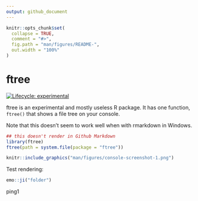 ```yaml
---
output: github_document
---
```


<!-- README.md is generated from README.Rmd. Please edit that file -->

```r
knitr::opts_chunk$set(
  collapse = TRUE,
  comment = "#>",
  fig.path = "man/figures/README-",
  out.width = "100%"
)
```

# ftree

<!-- badges: start -->
[![Lifecycle: experimental](https://img.shields.io/badge/lifecycle-experimental-orange.svg)](https://lifecycle.r-lib.org/articles/stages.html#experimental)
<!-- badges: end -->

ftree is an experimental and mostly useless R package. It has one function, `ftree()` that shows a file tree on your console.

Note that this doesn't seem to work well when with rmarkdown in Windows.

```r
## this doesn't render in Github Markdown
library(ftree)
ftree(path = system.file(package = "ftree"))
```


```r
knitr::include_graphics("man/figures/console-screenshot-1.png")
```

Test rendering:

```r
emo::ji("folder")
```

ping1
